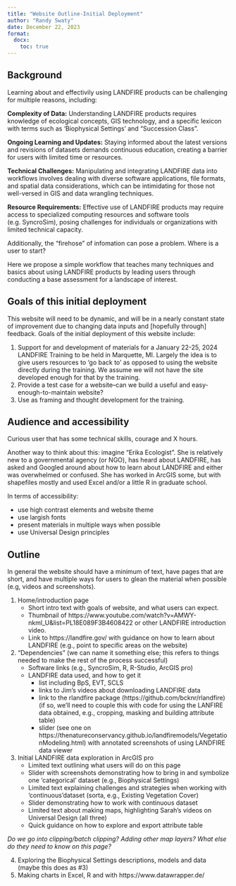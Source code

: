 ```yaml
---
title: "Website Outline-Initial Deployment"
author: "Randy Swaty"
date: December 22, 2023
format:
  docx:
    toc: true
---
```


## Background

Learning about and effectivily using LANDFIRE products can be challenging for multiple reasons, including:

**Complexity of Data:** Understanding LANDFIRE products requires knowledge of ecological concepts, GIS technology, and a specific lexicon with terms such as 'Biophysical Settings' and "Succession Class".

**Ongoing Learning and Updates:** Staying informed about the latest versions and revisions of datasets demands continuous education, creating a barrier for users with limited time or resources.

**Technical Challenges:** Manipulating and integrating LANDFIRE data into workflows involves dealing with diverse software applications, file formats, and spatial data considerations, which can be intimidating for those not well-versed in GIS and data wrangling techniques.

**Resource Requirements:** Effective use of LANDFIRE products may require access to specialized computing resources and software tools (e.g. SyncroSim), posing challenges for individuals or organizations with limited technical capacity.

Additionally, the "firehose" of infomation can pose a problem.  Where is a user to start?  

Here we propose a simple workflow that teaches many techniques and basics about using LANDFIRE products by leading users through conducting a base assessment for a landscape of interest.

## Goals of this initial deployment

This website will need to be dynamic, and will be in a nearly constant state of improvement due to changing data inputs and [hopefully through] feedback.  Goals of the initial deployment of this website include:

1. Support for and development of materials for a January 22-25, 2024 LANDFIRE Training to be held in Marquette, MI.  Largely the idea is to give users resources to 'go back to' as opposed to using the website directly during the training.  We assume we will not have the site developed enough for that by the training.
2. Provide a test case for a website--can we build a useful and easy-enough-to-maintain website?
3. Use as framing and thought development for the training.

## Audience and accessibility

Curious user that has some technical skills, courage and X hours.

Another way to think about this: imagine "Erika Ecologist".  She is relatively new to a governmental agency (or NGO), has heard about LANDFIRE, has asked and Googled around about how to learn about LANDFIRE and either was overwhelmed or confused. She has worked in ArcGIS some, but with shapefiles mostly and used Excel and/or a little R in graduate school.  

In terms of accessibility:

* use high contrast elements and website theme
* use largish fonts
* present materials in multiple ways when possible
* use Universal Design principles


## Outline 

In general the website should have a minimum of text, have pages that are short, and have multiple ways for users to glean the material when possible (e.g, videos and screenshots).

1. Home/introduction page
    * Short intro text with goals of website, and what users can expect.
    * Thumbnail of https://www.youtube.com/watch?v=AMWY-nkml_U&list=PL18E089F3B4608422 or other LANDFIRE introduction video.
    * Link to https://landfire.gov/ with guidance on how to learn about LANDFIRE (e.g., point to specific areas on the website)
2. "Dependencies" (we can name it something else; this refers to things needed to make the rest of the process successful)
    * Software links (e.g., SyncroSim, R, R-Studio, ArcGIS pro)
    * LANDFIRE data used, and how to get it
        * list including BpS, EVT, SCLS
        * links to Jim's videos about downloading LANDFIRE data
        * link to the rlandfire package (https://github.com/bcknr/rlandfire)(if so, we'll need to couple this with code for using the LANFIRE data obtained, e.g., cropping, masking and building attribute table)
        * slider (see one on https://thenatureconservancy.github.io/landfiremodels/VegetationModeling.html) with annotated screenshots of using LANDFIRE data viewer
3.  Initial LANDFIRE data exploration in ArcGIS pro
    * Limited text outlining what users will do on this page
    * Slider with screenshots demonstrating how to bring in and symbolize one 'categorical' dataset (e.g., Biophysical Settings)
    * Limited text explaining challenges and strategies when working with 'continuous'dataset (sorta, e.g., Existing Vegetation Cover)
    * Slider demonstrating how to work with continuous dataset
    * Limited text about making maps, highlighting Sarah's videos on Universal Design (all three)
    * Quick guidance on how to explore and export attribute table
    
*Do we go into clipping/batch clipping?  Adding other map layers? What else do they need to know on this page?*

4. Exploring the Biophysical Settings descriptions, models and data (maybe this does as #3)
5. Making charts in Excel, R and with https://www.datawrapper.de/